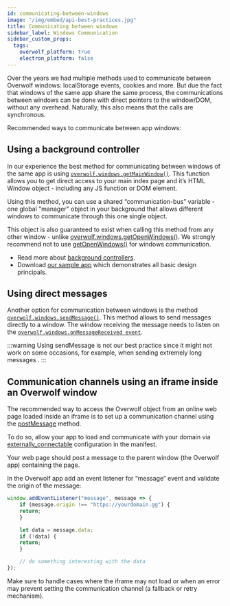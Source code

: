 ```yaml
---
id: communicating-between-windows
image: "/img/embed/api-best-practices.jpg"
title: Communicating between windows
sidebar_label: Windows Communication
sidebar_custom_props:
  tags:
    overwolf_platform: true
    electron_platform: false
---
```


Over the years we had multiple methods used to communicate between Overwolf windows: localStorage events, cookies and more.
But due the fact that windows of the same app share the same process, the communications between windows can be done with direct pointers to the window/DOM, without any overhead. Naturally, this also means that the calls are synchronous.

Recommended ways to communicate between app windows:

## Using a background controller

In our experience the best method for communicating between windows of the same app is using [`overwolf.windows.getMainWindow()`](/api/windows). This function allows you to get direct access to your main index page and it’s HTML Window object - including any JS function or DOM element.   

Using this method, you can use a shared “communication-bus” variable - one global "manager" object in your background that allows different windows to communicate through this one single object. 

This object is also guaranteed to exist when calling this method from any other window - unlike [overwolf.windows.getOpenWindows()](/api/windows#getopenwindowscallback). We strongly recommend not to use [getOpenWindows()](/api/windows#getopenwindowscallback) for windows communication.

* Read more about [background controllers](windows-tips#use-a-background-controller). 
* Download [our sample app](/start/basic-app/sample-app) which demonstrates all basic design principals.

## Using direct messages

Another option for communication between windows is the method [`overwolf.windows.sendMessage()`](/api/windows). This method allows to send messages directly to a window. The window receiving the message needs to listen on the [`overwolf.windows.onMessageReceived event`](/api/windows).

:::warning
Using sendMessage is not our best practice since it might not work on some occasions, for example, when sending extremely long messages .
:::

## Communication channels using an iframe inside an Overwolf window

The recommended way to access the Overwolf object from an online web page loaded inside an iframe is to set up a communication channel using the [postMessage](https://developer.mozilla.org/en-US/docs/Web/api/Window/postMessage) method.  

To do so, allow your app to load and communicate with your domain via [externally_connectable](/api/manifest#externally_connectable) configuration in the manifest.  

Your web page should post a message to the parent window (the Overwolf app) containing the page.  

In the Overwolf app add an event listener for “message” event and validate the origin of the message:

```js
window.addEventListener("message", message => {
	if (message.origin !== "https://yourdomain.gg") {
	return;
	}

	let data = message.data;
	if (!data) {
	return;
	}

	// do something interesting with the data
});
```

Make sure to handle cases where the iframe may not load or when an error may prevent setting the communication channel (a fallback or retry mechanism).